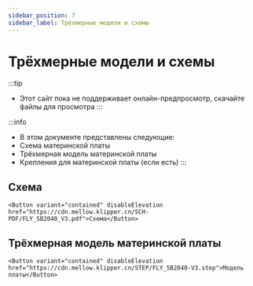 ```yaml
---
sidebar_position: 7
sidebar_label: Трёхмерные модели и схемы
---
```



# Трёхмерные модели и схемы


:::tip
* Этот сайт пока не поддерживает онлайн-предпросмотр, скачайте файлы для просмотра
:::

:::info
* В этом документе представлены следующие:
* Схема материнской платы
* Трёхмерная модель материнской платы
* Крепления для материнской платы (если есть)
:::

## Схема

    <Button variant="contained" disableElevation href="https://cdn.mellow.klipper.cn/SCH-PDF/FLY_SB2040_V3.pdf">Схема</Button>


## Трёхмерная модель материнской платы

    <Button variant="contained" disableElevation href="https://cdn.mellow.klipper.cn/STEP/FLY_SB2040-V3.step">Модель платы</Button>